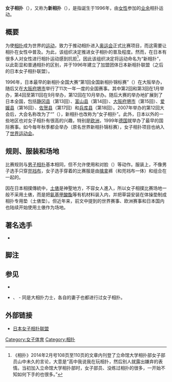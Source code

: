 {{SelfDistinguish|'''[[女相撲|女相撲]]'''}}
{{Japanese|japanese=女子相撲|kana=じょしすもう|romaji=Joshi sumō}}
'''女子相扑'''（{{lang-ja|女子相撲}}），又称为'''新相扑'''（{{lang-ja|新相撲}}），是指诞生于1996年，由[[女性|女性]]参加的[[業餘愛好者|业余]]相扑运动。

== 概要 ==
为使[[相撲|相扑]]成为世界的[[体育运动|运动]]，{{tsl|ja|日本相撲連盟|日本相扑联盟}}致力于推动相扑进入[[奥运会|奥运会]]正式比赛项目，而这需要让相扑在女性中普及。为此，该组织决定推进女子相扑的普及程度。然而，在日本有很多人对女性进行相扑运动感到抗拒<ref>《相扑》2014年2月号108页至110页的文章内刊登了立命馆大学相扑部女子部员山中未久的言论，大意是“高中我说我在玩相扑，然后别人就露出嫌弃的表情。当初加入立命馆大学相扑部时，女子部员、没练过相扑的很多，一开始不知如何下手的也很多。”</ref>，因此该组织决定将运动命名为“新相扑”，以此彰显和普通相扑的区别，并于1996年建立了加盟团体日本新相扑联盟（之后的日本女子相扑联盟）。

1996年，日本最早的新相扑全国大赛“第1回全国新相扑锦标赛”（{{lang-ja|第1回全国新相撲選手権大会}}）在大阪举办，随后又在[[大阪府|大阪府]][[堺市|堺市]]举行了11次一年一度的全国赛事。其中第2回和第3回在1月举办，第4回至第11回在9月举办，第12回在10月举办。随后大赛的举办地扩展到了日本全国，包括[[靜岡縣|静冈县]]（第13回）、[[富山縣|富山县]]（第14回）、[[大阪府|大阪府]][[堺市|堺市]]（第15回）、[[爱媛县|爱媛县]]（第16回）、[[佐贺县|佐贺县]]（第17回）和[[兵库县|兵库县]]（第18回）。2007年举办的第12回大会后，大会名称改为了“{{tsl|ja|全日本女子相撲選手権大会|全日本女子相扑锦标赛}}”（{{lang-ja|全日本女子相撲選手権大会}}），新相扑也改称为“女子相扑”。此外，日本以外的一些地区也对女子相扑有很高的兴趣，特别是[[欧洲|欧洲]]，1999年[[德国|德国]]就举办了最早的国际赛事。如今毎年秋季都会举办{{tsl|ja|世界女子相撲選手権大会|世界女子相扑锦标赛}}（原名世界新相扑锦标赛），女子相扑项目也纳入了[[世界运动会|世界运动会]]{{tsl|ja|ワールドゲームズ相撲競技|世界运动会相扑比赛|相扑比赛}}。

== 规则、服装和场地 ==
比赛规则与[[男性|男子]][[相撲|相扑]]基本相同，但不允许使用{{tsl|ja|ぶちかまし|相扑用语列表|低头以额抵胸}}和对脸{{tsl|ja|突っ張り|相扑用语列表|用力猛推}}（{{tsl|ja|張り手|相扑用语列表|用巴掌打对方脸}}）等动作。服装上，不像男子选手只穿[[褌_(日式)|兜裆布]]，女子选手穿着的比赛服是由[[擒拿|擒拿]]裤（和兜裆布一体）和{{tsl|en|Leotard|连体衣}}组合在一起的。

因在日本相撲傳統中，[[土俵|土俵]]是神聖地方，不容女人進入，所以女子相撲比赛场地一般不采用土俵，而是把[[氨基甲酸酯|氨基甲酸酯]]等有机材料装入{{tsl|ja|俵|草袋}}内，并把草袋安装在体操垫制成相扑专用垫（土俵垫）。但近年来，前文中提到的世界赛事、欧洲赛事和日本国内也陆续开始使用土俵作为场地。

== 著名选手 ==
* {{tsl|ja|野崎舞夏星}}

== 脚注 ==
<references />

== 参见 ==
* {{tsl|ja|日本相撲連盟|日本相扑联盟}}
* {{tsl|ja|垣添徹}}、{{tsl|ja|里山浩作}} - 同是大相扑力士，各自的妻子也都进行过女子相扑。

== 外部链接 ==
* [http://joshisumo-renmei.jp/ 日本女子相扑联盟]{{Wayback|url=http://joshisumo-renmei.jp/ |date=20160927035445 }} {{ja icon}}
{{相撲}}
[[Category:女子体育|Category:女子体育]]
[[Category:相扑|Category:相扑]]
